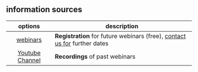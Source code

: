 ## information sources

| options | description                                                                                                                |
|:----------------------:|-------------------------------------------------------------------------------------------------------------------------------------|
|[webinars](https://fiskaltrust.de/webinare/)| **Registration** for future webinars (free), [contact us for](mailto:info@fiskaltrust.de) further dates|
|[Youtube Channel](https://www.youtube.com/channel/UCmMlqO4L3AzkEhh6WYA8BJg)| **Recordings** of past webinars|
